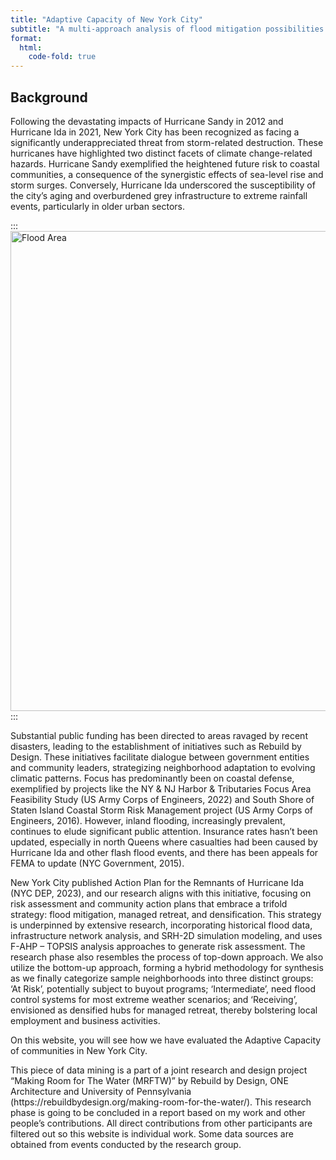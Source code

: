 ```yaml
---
title: "Adaptive Capacity of New York City"
subtitle: "A multi-approach analysis of flood mitigation possibilities among New York communities"
format:
  html:
    code-fold: true
---
```


## Background

Following the devastating impacts of Hurricane Sandy in 2012 and Hurricane Ida in 2021, New York City has been recognized as facing a significantly underappreciated threat from storm-related destruction. These hurricanes have highlighted two distinct facets of climate change-related hazards. Hurricane Sandy exemplified the heightened future risk to coastal communities, a consequence of the synergistic effects of sea-level rise and storm surges. Conversely, Hurricane Ida underscored the susceptibility of the city's aging and overburdened grey infrastructure to extreme rainfall events, particularly in older urban sectors.

:::
![Flood Area](./cell-2-output-2.png){width=8in}
:::

Substantial public funding has been directed to areas ravaged by recent disasters, leading to the establishment of initiatives such as Rebuild by Design. These initiatives facilitate dialogue between government entities and community leaders, strategizing neighborhood adaptation to evolving climatic patterns. Focus has predominantly been on coastal defense, exemplified by projects like the NY & NJ Harbor & Tributaries Focus Area Feasibility Study (US Army Corps of Engineers, 2022) and South Shore of Staten Island Coastal Storm Risk Management project (US Army Corps of Engineers, 2016). However, inland flooding, increasingly prevalent, continues to elude significant public attention. Insurance rates hasn’t been updated, especially in north Queens where casualties had been caused by Hurricane Ida and other flash flood events, and there has been appeals for FEMA to update (NYC Government, 2015).

New York City published Action Plan for the Remnants of Hurricane Ida (NYC DEP, 2023), and our research aligns with this initiative, focusing on risk assessment and community action plans that embrace a trifold strategy: flood mitigation, managed retreat, and densification. This strategy is underpinned by extensive research, incorporating historical flood data, infrastructure network analysis, and SRH-2D simulation modeling, and uses F-AHP – TOPSIS analysis approaches to generate risk assessment. The research phase also resembles the process of top-down approach. We also utilize the bottom-up approach, forming a hybrid methodology for synthesis as we finally categorize sample neighborhoods into three distinct groups: 'At Risk', potentially subject to buyout programs; 'Intermediate', need flood control systems for most extreme weather scenarios; and 'Receiving', envisioned as densified hubs for managed retreat, thereby bolstering local employment and business activities. 

On this website, you will see how we have evaluated the Adaptive Capacity of communities in New York City.
 

::: {.callout-important}
This piece of data mining is a part of a joint research and design project “Making Room for The Water (MRFTW)” by Rebuild by Design, ONE Architecture and University of Pennsylvania (https://rebuildbydesign.org/making-room-for-the-water/). This research phase is going to be concluded in a report based on my work and other people’s contributions. All direct contributions from other participants are filtered out so this website is individual work. Some data sources are obtained from events conducted by the research group.
:::





 
